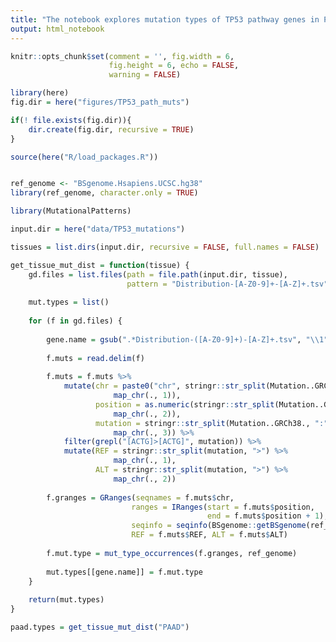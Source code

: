```yaml
---
title: "The notebook explores mutation types of TP53 pathway genes in PAAD, PRAD, CLL"
output: html_notebook
---
```



```r
knitr::opts_chunk$set(comment = '', fig.width = 6, 
                      fig.height = 6, echo = FALSE, 
                      warning = FALSE)
```


```r
library(here)
fig.dir = here("figures/TP53_path_muts")

if(! file.exists(fig.dir)){
    dir.create(fig.dir, recursive = TRUE)
}

source(here("R/load_packages.R"))


ref_genome <- "BSgenome.Hsapiens.UCSC.hg38"
library(ref_genome, character.only = TRUE)

library(MutationalPatterns)
```

```r
input.dir = here("data/TP53_mutations")

tissues = list.dirs(input.dir, recursive = FALSE, full.names = FALSE)
```

```r
get_tissue_mut_dist = function(tissue) {
    gd.files = list.files(path = file.path(input.dir, tissue), 
                          pattern = "Distribution-[A-Z0-9]+-[A-Z]+.tsv", full.names = TRUE)
    
    mut.types = list()
    
    for (f in gd.files) {
        
        gene.name = gsub(".*Distribution-([A-Z0-9]+)-[A-Z]+.tsv", "\\1", f)
        
        f.muts = read.delim(f)
        
        f.muts = f.muts %>% 
            mutate(chr = paste0("chr", stringr::str_split(Mutation..GRCh38., ":") %>% 
                       map_chr(., 1)),
                   position = as.numeric(stringr::str_split(Mutation..GRCh38., ":") %>% 
                       map_chr(., 2)),
                   mutation = stringr::str_split(Mutation..GRCh38., ":") %>% 
                       map_chr(., 3)) %>% 
            filter(grepl("[ACTG]>[ACTG]", mutation)) %>% 
            mutate(REF = stringr::str_split(mutation, ">") %>% 
                       map_chr(., 1),
                   ALT = stringr::str_split(mutation, ">") %>% 
                       map_chr(., 2))
        
        f.granges = GRanges(seqnames = f.muts$chr, 
                           ranges = IRanges(start = f.muts$position, 
                                            end = f.muts$position + 1), 
                           seqinfo = seqinfo(BSgenome::getBSgenome(ref_genome)), 
                           REF = f.muts$REF, ALT = f.muts$ALT)
        
        f.mut.type = mut_type_occurrences(f.granges, ref_genome)
        
        mut.types[[gene.name]] = f.mut.type
    }
    
    return(mut.types)
}

```

```r
paad.types = get_tissue_mut_dist("PAAD")
```

